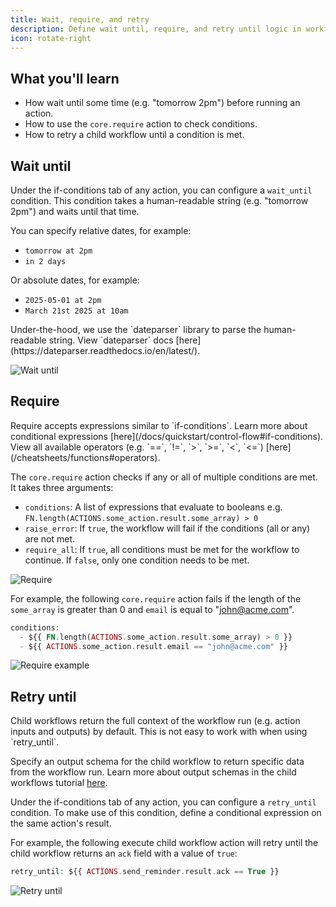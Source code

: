 ```yaml
---
title: Wait, require, and retry
description: Define wait until, require, and retry until logic in workflows.
icon: rotate-right
---
```


## What you'll learn

- How wait until some time (e.g. "tomorrow 2pm") before running an action.
- How to use the `core.require` action to check conditions.
- How to retry a child workflow until a condition is met.

## Wait until

Under the if-conditions tab of any action, you can configure a `wait_until` condition.
This condition takes a human-readable string (e.g. "tomorrow 2pm") and waits until that time.

You can specify relative dates, for example:
- `tomorrow at 2pm`
- `in 2 days`

Or absolute dates, for example:
- `2025-05-01 at 2pm`
- `March 21st 2025 at 10am`

<Info>
  Under-the-hood, we use the `dateparser` library to parse the human-readable string.
  View `dateparser` docs [here](https://dateparser.readthedocs.io/en/latest/).
</Info>

![Wait until](/img/tutorials/wait-retry-until/wait-until.png)

## Require

<Note>
  Require accepts expressions similar to `if-conditions`.
  Learn more about conditional expressions [here](/docs/quickstart/control-flow#if-conditions).
  View all available operators (e.g. `==`, `!=`, `>`, `>=`, `<`, `<=`) [here](/cheatsheets/functions#operators).
</Note>

The `core.require` action checks if any or all of multiple conditions are met.
It takes three arguments:
- `conditions`: A list of expressions that evaluate to booleans e.g. `FN.length(ACTIONS.some_action.result.some_array) > 0`
- `raise_error`: If `true`, the workflow will fail if the conditions (all or any) are not met.
- `require_all`: If `true`, all conditions must be met for the workflow to continue. If `false`, only one condition needs to be met.

![Require](/img/tutorials/wait-retry-until/require.png)

For example, the following `core.require` action fails if the length of the `some_array` is greater than 0 and `email` is equal to "john@acme.com".

```php
conditions:
  - ${{ FN.length(ACTIONS.some_action.result.some_array) > 0 }}
  - ${{ ACTIONS.some_action.result.email == "john@acme.com" }}
```

![Require example](/img/tutorials/wait-retry-until/require-example.png)

## Retry until

<Note>
  Child workflows return the full context of the workflow run (e.g. action inputs and outputs) by default.
  This is not easy to work with when using `retry_until`.

  Specify an output schema for the child workflow to return specific data from the workflow run.
  Learn more about output schemas in the child workflows tutorial [here](/tutorials/child-workflows#output-schema).
</Note>

Under the if-conditions tab of any action, you can configure a `retry_until` condition.
To make use of this condition, define a conditional expression on the same action's result.

For example, the following execute child workflow action will retry until the child workflow returns an `ack` field with a value of `true`:

```php
retry_until: ${{ ACTIONS.send_reminder.result.ack == True }}
```

![Retry until](/img/tutorials/wait-retry-until/retry-until.png)
